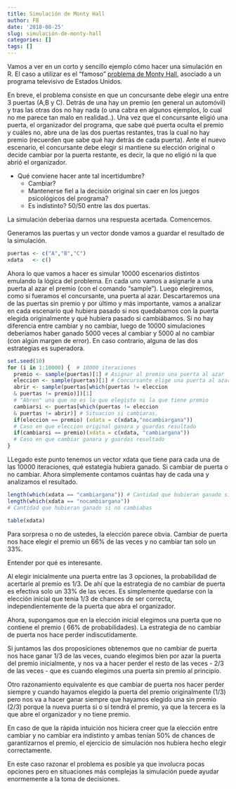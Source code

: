 ```yaml
---
title: Simulación de Monty Hall
author: FB
date: '2018-08-25'
slug: simulación-de-monty-hall
categories: []
tags: []
---
```


Vamos a ver en un corto y sencillo ejemplo cómo hacer una simulación en R. El caso a utilizar es el "famoso" [problema de Monty Hall](https://es.wikipedia.org/wiki/Problema_de_Monty_Hall), asociado a un programa televisivo de Estados Unidos. 

  En breve, el problema consiste en que un concursante debe elegir una entre 3 puertas (A,B y C). Detrás de una hay un premio (en general un automóvil) y tras las otras dos no hay nada (o una cabra en algunos ejemplos, lo cual no me parece tan malo en realidad..).
Una vez que el concursante eligió una puerta, el organizador del programa, que sabe qué puerta oculta el premio y cuáles no, abre una de las dos puertas restantes, tras la cual no hay premio (recuerden que sabe qué hay detrás de cada puerta).
Ante el nuevo escenario, el concursante debe elegir si mantiene su elección original o decide cambiar por la puerta restante, es decir, la que no eligió ni la que abrió el organizador.

* Qué conviene hacer ante tal incertidumbre? 
    + Cambiar? 
    + Mantenerse fiel a la decisión original sin caer en los juegos psicológicos del programa? 
    + Es indistinto? 50/50 entre las dos puertas.
  
La simulación deberíaa darnos una respuesta acertada. Comencemos.


Generamos las puertas y un vector donde vamos a guardar el resultado de la simulación.

```r
puertas <- c("A","B","C")
xdata   <- c()
```

Ahora lo que vamos a hacer es simular 10000 escenarios distintos emulando la lógica del problema. En cada uno vamos a asignarle a una puerta al azar el premio (con el comando "sample"). Luego elegiremos, como si fueramos el concursante, una puerta al azar. Descartaremos una de las puertas sin premio y por último y más importante, vamos a analizar en cada escenario qué hubiera pasado si nos quedabamos con la puerta elegida originalmente y qué hubiera pasado si cambiábamos. 
Si no hay diferencia entre cambiar y no cambiar, luego de 10000 simulaciones deberíamos haber ganado 5000 veces al cambiar y 5000 al no cambiar (con algún margen de error). En caso contrario, alguna de las dos estrategias es superadora.


```r
set.seed(10)
for (i in 1:10000) {  # 10000 iteraciones
  premio <- sample(puertas)[1] # Asignar al premio una puerta al azar
  eleccion <- sample(puertas)[1] # Concursante elige una puerta al azar
  abrir <- sample(puertas[which(puertas != eleccion 
  & puertas != premio)])[1]
  # "Abren" una que no es la que elegiste ni la que tiene premio
  cambiarsi <- puertas[which(puertas != eleccion 
  & puertas != abrir)] # Situacion si cambiaras. 
  if(eleccion == premio) (xdata = c(xdata,"nocambiargana")) 
  # Caso en que eleccion original ganara y guardas resultado
  if(cambiarsi == premio)(xdata = c(xdata, "cambiargana"))
  # Caso en que cambiar ganara y guardas resultado
}
```

LLegado este punto tenemos un vector xdata que tiene para cada una de las 10000 iteraciones, qué estategia hubiera ganado. Si cambiar de puerta o no cambiar.
Ahora simplemente contamos cuántas hay de cada una y analizamos el resultado.

```r
length(which(xdata == "cambiargana")) # Cantidad que hubieran ganado si cambiabas
length(which(xdata == "nocambiargana")) 
# Cantidad que hubieran ganado si no cambiabas

table(xdata)
```

Para sorpresa o no de ustedes, la elección parece obvia. Cambiar de puerta nos hace elegir el premio un 66% de las veces y no cambiar tan solo un 33%.  

Entender por qué es interesante.  

Al elegir inicialmente una puerta entre las 3 opciones, la probabilidad de acertarle al premio es 1/3. De ahí que la estrategia de no cambiar de puerta es efectiva solo un 33% de las veces. Es simplemente quedarse con la elección inicial que tenia 1/3 de chances de ser correcta, independientemente de la puerta que abra el organizador.

Ahora, supongamos que en la elección inicial elegimos una puerta que no contiene el premio ( 66% de probabilidades). La estrategia de no cambiar de puerta nos hace perder indiscutidamente.

Si juntamos las dos proposiciones obtenemos que no cambiar de puerta nos hace ganar 1/3 de las veces, cuando elegimos bien por azar la puerta del premio inicialmente, y nos va a hacer perder el resto de las veces - 2/3 de las veces - que es cuando elegimos una puerta sin premio al principio.

Otro razonamiento equivalente es que cambiar de puerta nos hacer perder siempre y cuando hayamos elegido la puerta del premio originalmente (1/3) pero nos va a hacer ganar siempre que hayamos elegido una sin premio (2/3) porque la nueva puerta si o sí tendrá el premio, ya que la tercera es la que abre el organizador y no tiene premio.

En caso de que la rápida intuición nos hiciera creer que la elección entre cambiar y no cambiar era indistinto y ambas tenían 50% de chances de garantizarnos el premio, el ejercicio de simulación nos hubiera hecho elegir correctamente.

En este caso razonar el problema es posible ya que involucra pocas opciones pero en situaciones más complejas la simulación puede ayudar enormemente a la toma de decisiones.


